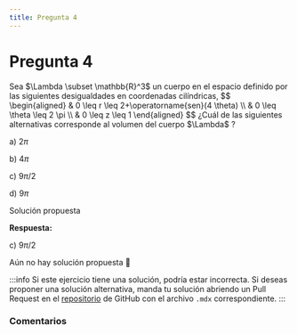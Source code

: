 ```yaml
---
title: Pregunta 4
---
```



# Pregunta 4

<div className="exercise">
Sea $\Lambda \subset \mathbb{R}^3$ un cuerpo en el espacio definido por las siguientes desigualdades en coordenadas cilíndricas,
$$
\begin{aligned}
& 0 \leq r \leq 2+\operatorname{sen}(4 \theta) \\
& 0 \leq \theta \leq 2 \pi \\
& 0 \leq z \leq 1
\end{aligned}
$$
¿Cuál de las siguientes alternativas corresponde al volumen del cuerpo $\Lambda$ ?

a) $2 \pi$

b) $4 \pi$

c) $9 \pi / 2$

d) $9 \pi$
</div>

<MDXDetails>
<summary>Solución propuesta</summary>

<div className="exercise">

**Respuesta:**

c) $9 \pi / 2$

Aún no hay solución propuesta 🥲
</div>

:::info
Si este ejercicio tiene una solución, podría estar incorrecta. Si deseas proponer una solución alternativa, manda tu solución abriendo
un Pull Request en el [repositorio](https://github.com/crow-rojas/apuntes-fundamentals/pulls) de GitHub con el archivo
`.mdx` correspondiente.
:::

</MDXDetails>

### Comentarios

<Disqus
  url="https://crow-rojas.github.io/apuntes-fundamentals/docs/mathematics/calculus-1-2-3/exercises/2023-2/p04"
  identifier="docs/mathematics/calculus-1-2-3/exercises/2023-2/p04"
  title="2023-2 Cálculo I, II y III - Pregunta 04"
/>
